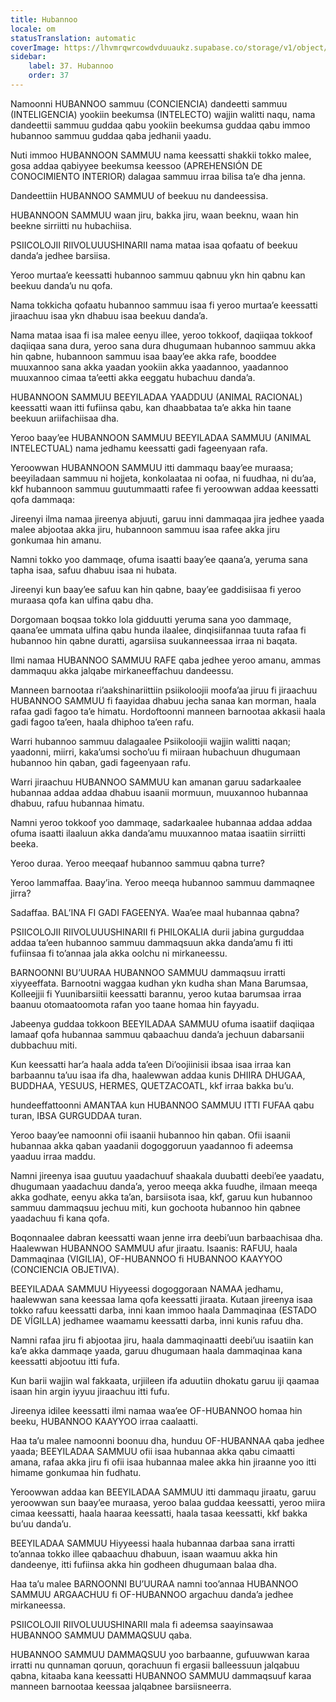 ```yaml
---
title: Hubannoo
locale: om
statusTranslation: automatic
coverImage: https://lhvmrqwrcowdvduuaukz.supabase.co/storage/v1/object/public/strapi-uploads/small_cover-educacion-fundamental.webp-2d51a7828a2b1309555be27f7e2a61a0.webp
sidebar:
    label: 37. Hubannoo
    order: 37
---
```

Namoonni HUBANNOO sammuu (CONCIENCIA) dandeetti sammuu (INTELIGENCIA) yookiin beekumsa (INTELECTO) wajjin walitti naqu, nama dandeettii sammuu guddaa qabu yookiin beekumsa guddaa qabu immoo hubannoo sammuu guddaa qaba jedhanii yaadu.

Nuti immoo HUBANNOON SAMMUU nama keessatti shakkii tokko malee, gosa addaa qabiyyee beekumsa keessoo (APREHENSIÓN DE CONOCIMIENTO INTERIOR) dalagaa sammuu irraa bilisa ta’e dha jenna.

Dandeettiin HUBANNOO SAMMUU of beekuu nu dandeessisa.

HUBANNOON SAMMUU waan jiru, bakka jiru, waan beeknu, waan hin beekne sirriitti nu hubachiisa.

PSIICOLOJII RIIVOLUUUSHINARII nama mataa isaa qofaatu of beekuu danda’a jedhee barsiisa.

Yeroo murtaa’e keessatti hubannoo sammuu qabnuu ykn hin qabnu kan beekuu danda’u nu qofa.

Nama tokkicha qofaatu hubannoo sammuu isaa fi yeroo murtaa’e keessatti jiraachuu isaa ykn dhabuu isaa beekuu danda’a.

Nama mataa isaa fi isa malee eenyu illee, yeroo tokkoof, daqiiqaa tokkoof daqiiqaa sana dura, yeroo sana dura dhugumaan hubannoo sammuu akka hin qabne, hubannoon sammuu isaa baay’ee akka rafe, booddee muuxannoo sana akka yaadan yookiin akka yaadannoo, yaadannoo muuxannoo cimaa ta’eetti akka eeggatu hubachuu danda’a.

HUBANNOON SAMMUU BEEYILADAA YAADDUU (ANIMAL RACIONAL) keessatti waan itti fufiinsa qabu, kan dhaabbataa ta’e akka hin taane beekuun ariifachiisaa dha.

Yeroo baay’ee HUBANNOON SAMMUU BEEYILADAA SAMMUU (ANIMAL INTELECTUAL) nama jedhamu keessatti gadi fageenyaan rafa.

Yeroowwan HUBANNOON SAMMUU itti dammaqu baay’ee muraasa; beeyiladaan sammuu ni hojjeta, konkolaataa ni oofaa, ni fuudhaa, ni du’aa, kkf hubannoon sammuu guutummaatti rafee fi yeroowwan addaa keessatti qofa dammaqa:

Jireenyi ilma namaa jireenya abjuuti, garuu inni dammaqaa jira jedhee yaada malee abjootaa akka jiru, hubannoon sammuu isaa rafee akka jiru gonkumaa hin amanu.

Namni tokko yoo dammaqe, ofuma isaatti baay’ee qaana’a, yeruma sana tapha isaa, safuu dhabuu isaa ni hubata.

Jireenyi kun baay’ee safuu kan hin qabne, baay’ee gaddisiisaa fi yeroo muraasa qofa kan ulfina qabu dha.

Dorgomaan boqsaa tokko lola gidduutti yeruma sana yoo dammaqe, qaana’ee ummata ulfina qabu hunda ilaalee, dinqisiifannaa tuuta rafaa fi hubannoo hin qabne duratti, agarsiisa suukanneessaa irraa ni baqata.

Ilmi namaa HUBANNOO SAMMUU RAFE qaba jedhee yeroo amanu, ammas dammaquu akka jalqabe mirkaneeffachuu dandeessu.

Manneen barnootaa ri’aakshinariittiin psiikoloojii moofa’aa jiruu fi jiraachuu HUBANNOO SAMMUU fi faayidaa dhabuu jecha sanaa kan morman, haala rafaa gadi fagoo ta’e himatu. Hordoftoonni manneen barnootaa akkasii haala gadi fagoo ta’een, haala dhiphoo ta’een rafu.

Warri hubannoo sammuu dalagaalee Psiikoloojii wajjin walitti naqan; yaadonni, miirri, kaka’umsi socho’uu fi miiraan hubachuun dhugumaan hubannoo hin qaban, gadi fageenyaan rafu.

Warri jiraachuu HUBANNOO SAMMUU kan amanan garuu sadarkaalee hubannaa addaa addaa dhabuu isaanii mormuun, muuxannoo hubannaa dhabuu, rafuu hubannaa himatu.

Namni yeroo tokkoof yoo dammaqe, sadarkaalee hubannaa addaa addaa ofuma isaatti ilaaluun akka danda’amu muuxannoo mataa isaatiin sirriitti beeka.

Yeroo duraa. Yeroo meeqaaf hubannoo sammuu qabna turre?

Yeroo lammaffaa. Baay’ina. Yeroo meeqa hubannoo sammuu dammaqnee jirra?

Sadaffaa. BAL’INA FI GADI FAGEENYA. Waa’ee maal hubannaa qabna?

PSIICOLOJII RIIVOLUUUSHINARII fi PHILOKALIA durii jabina gurguddaa addaa ta’een hubannoo sammuu dammaqsuun akka danda’amu fi itti fufiinsaa fi to’annaa jala akka oolchu ni mirkaneessu.

BARNOONNI BU’UURAA HUBANNOO SAMMUU dammaqsuu irratti xiyyeeffata. Barnootni waggaa kudhan ykn kudha shan Mana Barumsaa, Kolleejjii fi Yuunibarsiitii keessatti barannu, yeroo kutaa barumsaa irraa baanuu otomaatoomota rafan yoo taane homaa hin fayyadu.

Jabeenya guddaa tokkoon BEEYILADAA SAMMUU ofuma isaatiif daqiiqaa lamaaf qofa hubannaa sammuu qabaachuu danda’a jechuun dabarsanii dubbachuu miti.

Kun keessatti har’a haala adda ta’een Di’oojiinisii ibsaa isaa irraa kan barbaannu ta’uu isaa ifa dha, haalewwan addaa kunis DHIIRA DHUGAA, BUDDHAA, YESUUS, HERMES, QUETZACOATL, kkf irraa bakka bu’u.

hundeeffattoonni AMANTAA kun HUBANNOO SAMMUU ITTI FUFAA qabu turan, IBSA GURGUDDAA turan.

Yeroo baay’ee namoonni ofii isaanii hubannoo hin qaban. Ofii isaanii hubannaa akka qaban yaadanii dogoggoruun yaadannoo fi adeemsa yaaduu irraa maddu.

Namni jireenya isaa guutuu yaadachuuf shaakala duubatti deebi’ee yaadatu, dhugumaan yaadachuu danda’a, yeroo meeqa akka fuudhe, ilmaan meeqa akka godhate, eenyu akka ta’an, barsiisota isaa, kkf, garuu kun hubannoo sammuu dammaqsuu jechuu miti, kun gochoota hubannoo hin qabnee yaadachuu fi kana qofa.

Boqonnaalee dabran keessatti waan jenne irra deebi’uun barbaachisaa dha. Haalewwan HUBANNOO SAMMUU afur jiraatu. Isaanis: RAFUU, haala Dammaqinaa (VIGILIA), OF-HUBANNOO fi HUBANNOO KAAYYOO (CONCIENCIA OBJETIVA).

BEEYILADAA SAMMUU Hiyyeessi dogoggoraan NAMAA jedhamu, haalewwan sana keessaa lama qofa keessatti jiraata. Kutaan jireenya isaa tokko rafuu keessatti darba, inni kaan immoo haala Dammaqinaa (ESTADO DE VÍGILLA) jedhamee waamamu keessatti darba, inni kunis rafuu dha.

Namni rafaa jiru fi abjootaa jiru, haala dammaqinaatti deebi’uu isaatiin kan ka’e akka dammaqe yaada, garuu dhugumaan haala dammaqinaa kana keessatti abjootuu itti fufa.

Kun barii wajjin wal fakkaata, urjiileen ifa aduutiin dhokatu garuu iji qaamaa isaan hin argin iyyuu jiraachuu itti fufu.

Jireenya idilee keessatti ilmi namaa waa’ee OF-HUBANNOO homaa hin beeku, HUBANNOO KAAYYOO irraa caalaatti.

Haa ta’u malee namoonni boonuu dha, hunduu OF-HUBANNAA qaba jedhee yaada; BEEYILADAA SAMMUU ofii isaa hubannaa akka qabu cimaatti amana, rafaa akka jiru fi ofii isaa hubannaa malee akka hin jiraanne yoo itti himame gonkumaa hin fudhatu.

Yeroowwan addaa kan BEEYILADAA SAMMUU itti dammaqu jiraatu, garuu yeroowwan sun baay’ee muraasa, yeroo balaa guddaa keessatti, yeroo miira cimaa keessatti, haala haaraa keessatti, haala tasaa keessatti, kkf bakka bu’uu danda’u.

BEEYILADAA SAMMUU Hiyyeessi haala hubannaa darbaa sana irratti to’annaa tokko illee qabaachuu dhabuun, isaan waamuu akka hin dandeenye, itti fufiinsa akka hin godheen dhugumaan balaa dha.

Haa ta’u malee BARNOONNI BU’UURAA namni too’annaa HUBANNOO SAMMUU ARGAACHUU fi OF-HUBANNOO argachuu danda’a jedhee mirkaneessa.

PSIICOLOJII RIIVOLUUUSHINARII mala fi adeemsa saayinsawaa HUBANNOO SAMMUU DAMMAQSUU qaba.

HUBANNOO SAMMUU DAMMAQSUU yoo barbaanne, gufuuwwan karaa irratti nu qunnaman qoruun, qorachuun fi ergasii balleessuun jalqabuu qabna, kitaaba kana keessatti HUBANNOO SAMMUU dammaqsuuf karaa manneen barnootaa keessaa jalqabnee barsiisneerra.

